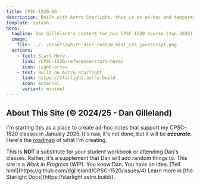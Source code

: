 ```yaml
---
title: CPSC-1520-DG
description: Built with Astro Starlight, this is an ad-hoc and temporary site that Dan makes available for his students.
template: splash
hero:
  tagline: Dan Gilleland's content for his CPSC-1520 Course (Jan 2025).
  image:
    file: ../../assets/white_dice_custom_html_css_javascript.png
  actions:
    - text: Start Here
      link: /CPSC-1520/reference/start-here/
      icon: right-arrow
    - text: Built on Astro Starlight
      link: https://starlight.astro.build
      icon: external
      variant: minimal
---
```



## About This Site (&copy; 2024/25 - Dan Gilleland)

I'm starting this as a place to create ad-hoc notes that support my CPSC-1520 classes in January 2025. It's raw, it's not done, but it will be ***accurate***. Here's the [roadmap](https://github.com/dgilleland/CPSC-1520/issues/1) of what I'm creating.

<CardGrid stagger>
	<Card title="Sporatically Updated" icon="add-document">
		This is <b>NOT</b> a substitute for your student workbook or attending Dan's classes. Rather, it's a supplement that Dan will add random things to.
	</Card>
	<Card title="Work In Progress" icon="pencil">
		This site is a <i>Work in Progress</i> (<abbr>WIP</abbr>).
	</Card>
	<Card title="Have a Suggestion?" icon="setting">
		You know Dan. You have an idea. [Tell him!](https://github.com/dgilleland/CPSC-1520/issues/4)
	</Card>
	<Card title="Read the docs" icon="open-book">
		Learn more in [the Starlight Docs](https://starlight.astro.build/).
	</Card>
</CardGrid>
